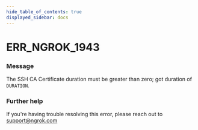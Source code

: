 ```yaml
---
hide_table_of_contents: true
displayed_sidebar: docs
---
```



# ERR_NGROK_1943

### Message

The SSH CA Certificate duration must be greater than zero; got duration of `DURATION`.

<ErrorDetails error="err_ngrok_1943" />

### Further help

If you're having trouble resolving this error, please reach out to [support@ngrok.com](mailto:support@ngrok.com?subject=Help%20with%20ERR_NGROK_1943)

